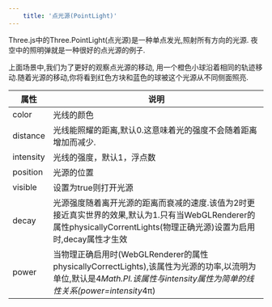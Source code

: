 ```yaml
---
    title: '点光源(PointLight)'
---
```



Three.js中的Three.PointLight(点光源)是一种单点发光,照射所有方向的光源.
夜空中的照明弹就是一种很好的点光源的例子.


<Scene/>

上面场景中,我们为了更好的观察点光源的移动, 用一个橙色小球沿着相同的轨迹移动.随着光源的移动,你将看到红色方块和蓝色的球被这个光源从不同侧面照亮.

|属性|说明|
|---|---|
|color|光线的颜色|
|distance|光线能照耀的距离,默认0.这意味着光的强度不会随着距离增加而减少.|
|intensity|光线的强度，默认1，浮点数|
|position|光源的位置|
|visible|设置为true则打开光源|
|decay|光源强度随着离开光源的距离而衰减的速度.该值为2时更接近真实世界的效果,默认为1.只有当WebGLRenderer的属性physicallyCorrentLights(物理正确光源)设置为启用时,decay属性才生效|
|power|当物理正确启用时(WebGLRenderer的属性physicallyCorrectLights),该属性为光源的功率,以流明为单位,默认是4*Math.PI.该属性与intensity属性为简单的线性关系(power=intensity*4π)|

